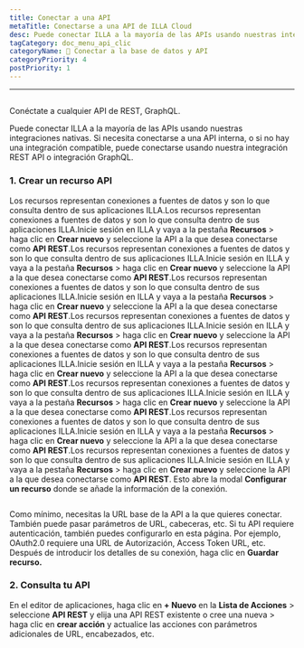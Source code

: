 ```yaml
---
title: Conectar a una API
metaTitle: Conectarse a una API de ILLA Cloud
desc: Puede conectar ILLA a la mayoría de las APIs usando nuestras integraciones nativas. ILLA puede conectarse a cualquier API de REST, GraphQL
tagCategory: doc_menu_api_clic
categoryName: 📲 Conectar a la base de datos y API
categoryPriority: 4
postPriority: 1
---
```


* * *

## <h2 hidden>Conectar a una API</h2>

Conéctate a cualquier API de REST, GraphQL.

Puede conectar ILLA a la mayoría de las APIs usando nuestras integraciones nativas. Si necesita conectarse a una API interna, o si no hay una integración compatible, puede conectarse usando nuestra integración REST API o integración GraphQL.

### 1.  Crear un recurso API

Los recursos representan conexiones a fuentes de datos y son lo que consulta dentro de sus aplicaciones ILLA.Los recursos representan conexiones a fuentes de datos y son lo que consulta dentro de sus aplicaciones ILLA.Inicie sesión en ILLA y vaya a la pestaña **Recursos** > haga clic en **Crear nuevo** y seleccione la API a la que desea conectarse como **API REST**.Los recursos representan conexiones a fuentes de datos y son lo que consulta dentro de sus aplicaciones ILLA.Inicie sesión en ILLA y vaya a la pestaña **Recursos** > haga clic en **Crear nuevo** y seleccione la API a la que desea conectarse como **API REST**.Los recursos representan conexiones a fuentes de datos y son lo que consulta dentro de sus aplicaciones ILLA.Inicie sesión en ILLA y vaya a la pestaña **Recursos** > haga clic en **Crear nuevo** y seleccione la API a la que desea conectarse como **API REST**.Los recursos representan conexiones a fuentes de datos y son lo que consulta dentro de sus aplicaciones ILLA.Inicie sesión en ILLA y vaya a la pestaña **Recursos** > haga clic en **Crear nuevo** y seleccione la API a la que desea conectarse como **API REST**.Los recursos representan conexiones a fuentes de datos y son lo que consulta dentro de sus aplicaciones ILLA.Inicie sesión en ILLA y vaya a la pestaña **Recursos** > haga clic en **Crear nuevo** y seleccione la API a la que desea conectarse como **API REST**.Los recursos representan conexiones a fuentes de datos y son lo que consulta dentro de sus aplicaciones ILLA.Inicie sesión en ILLA y vaya a la pestaña **Recursos** > haga clic en **Crear nuevo** y seleccione la API a la que desea conectarse como **API REST**.Los recursos representan conexiones a fuentes de datos y son lo que consulta dentro de sus aplicaciones ILLA.Inicie sesión en ILLA y vaya a la pestaña **Recursos** > haga clic en **Crear nuevo** y seleccione la API a la que desea conectarse como **API REST**.Los recursos representan conexiones a fuentes de datos y son lo que consulta dentro de sus aplicaciones ILLA.Inicie sesión en ILLA y vaya a la pestaña **Recursos** > haga clic en **Crear nuevo** y seleccione la API a la que desea conectarse como **API REST**. Esto abre la modal **Configurar un recurso** donde se añade la información de la conexión.

<img
  src='https://cdn.illacloud.com/official-website/img/docs/connect/connect-api/config.png'
  alt=""
/>

Como mínimo, necesitas la URL base de la API a la que quieres conectar. También puede pasar parámetros de URL, cabeceras, etc. Si tu API requiere autenticación, también puedes configurarlo en esta página. Por ejemplo, OAuth2.0 requiere una URL de Autorización, Access Token URL, etc. Después de introducir los detalles de su conexión, haga clic en **Guardar recurso.**

### 2.  Consulta tu API

En el editor de aplicaciones, haga clic en **+ Nuevo** en la **Lista de Acciones** > seleccione **API REST** y elija una API REST existente o cree una nueva > haga clic en **crear acción** y actualice las acciones con parámetros adicionales de URL, encabezados, etc.

<img
  src='https://cdn.illacloud.com/official-website/img/docs/connect/connect-api/action.png'
  alt=""
/>
